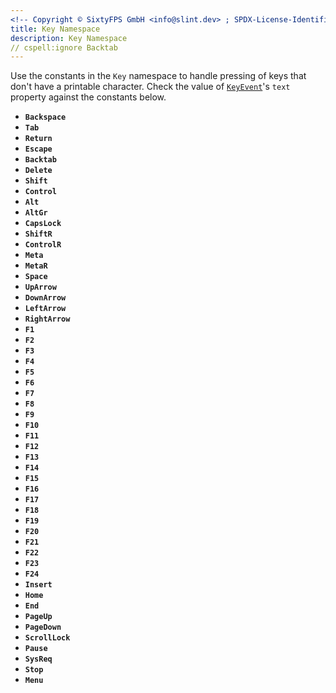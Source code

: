 ```yaml
---
<!-- Copyright © SixtyFPS GmbH <info@slint.dev> ; SPDX-License-Identifier: MIT -->
title: Key Namespace
description: Key Namespace
// cspell:ignore Backtab
---
```


Use the constants in the `Key` namespace to handle pressing of keys that don't have a printable character. Check the value of [`KeyEvent`](structs.md#keyevent)'s `text` property
against the constants below.

-   **`Backspace`**
-   **`Tab`**
-   **`Return`**
-   **`Escape`**
-   **`Backtab`**
-   **`Delete`**
-   **`Shift`**
-   **`Control`**
-   **`Alt`**
-   **`AltGr`**
-   **`CapsLock`**
-   **`ShiftR`**
-   **`ControlR`**
-   **`Meta`**
-   **`MetaR`**
-   **`Space`**
-   **`UpArrow`**
-   **`DownArrow`**
-   **`LeftArrow`**
-   **`RightArrow`**
-   **`F1`**
-   **`F2`**
-   **`F3`**
-   **`F4`**
-   **`F5`**
-   **`F6`**
-   **`F7`**
-   **`F8`**
-   **`F9`**
-   **`F10`**
-   **`F11`**
-   **`F12`**
-   **`F13`**
-   **`F14`**
-   **`F15`**
-   **`F16`**
-   **`F17`**
-   **`F18`**
-   **`F19`**
-   **`F20`**
-   **`F21`**
-   **`F22`**
-   **`F23`**
-   **`F24`**
-   **`Insert`**
-   **`Home`**
-   **`End`**
-   **`PageUp`**
-   **`PageDown`**
-   **`ScrollLock`**
-   **`Pause`**
-   **`SysReq`**
-   **`Stop`**
-   **`Menu`**
